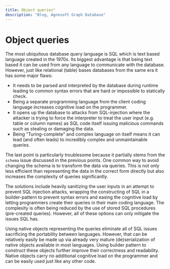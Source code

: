 ```yaml
---
title: Object queries"
description: "Blog, Agnesoft Graph Database"
---
```


# Object queries

The most ubiquitous database query language is SQL which is text based language created in the 1970s. Its biggest advantage is that being text based it can be used from any language to communicate with the database. However, just like relational (table) bases databases from the same era it has some major flaws:

-   It needs to be parsed and interpreted by the database during runtime leading to common syntax errors that are hard or impossible to statically check.
-   Being a separate programming language from the client coding language increases cognitive load on the programmer.
-   It opens up the database to attacks from SQL-injection where the attacker is trying to force the interpreter to treat the user input (e.g. table or column names) as SQL code itself issuing malicious commands such as stealing or damaging the data.
-   Being "Turing-complete" and complex language on itself means it can lead (and often leads) to incredibly complex and unmaintainable queries.

The last point is particularly troublesome because it partially stems from the `schema` issue discussed in the previous points. One common way to avoid changing the schema is to transform the data via queries. This is not only less efficient than representing the data in the correct form directly but also increases the complexity of queries significantly.

The solutions include heavily sanitizing the user inputs in an attempt to prevent SQL injection attacks, wrapping the constructing of SQL in a builder-pattern to prevent syntax errors and easing the cognitive load by letting programmers create their queries in their main coding language. The complexity is often being reduced by the use of stored SQL procedures (pre-created queries). However, all of these options can only mitigate the issues SQL has.

Using native objects representing the queries eliminate all of SQL issues sacrificing the portability between languages. However, that can be relatively easily be made up via already very mature (de)serialization of native objects available in most languages. Using builder pattern to construct these objects further improve their correctness and readability. Native objects carry no additional cognitive load on the programmer and can be easily used just like any other code.
